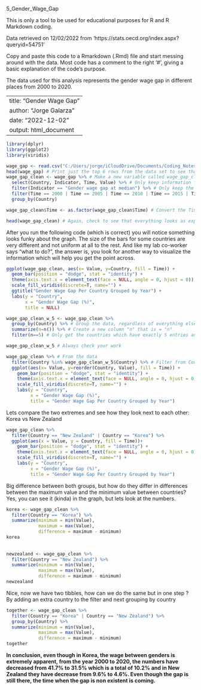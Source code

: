 5_Gender_Wage_Gap

This is only a tool to be used for educational purposes for R and R Markdown coding.

Data retrieved on 12/02/2022 from 'https://stats.oecd.org/index.aspx?queryid=54751'

Copy and paste this code to a Rmarkdown (.Rmd) file and start messing around with the data.
Most code has a comment to the right '#', giving a basic explanation of the code's purpose.

The data used for this analysis represents the gender wage gap in different places from 2000 to 2020.

---
title: "Gender Wage Gap"
author: "Jorge Galarza"
date: "2022-12-02"
output: html_document
---

```r
library(dplyr)
library(ggplot2)
library(viridis)

wage_gap <- read.csv("C:/Users/jorge/iCloudDrive/Documents/Coding_Notes/Gender_Wage_Gap/gender_wage_gap.csv", header = TRUE) # Load in the csv file
head(wage_gap) # Print just the top 6 rows from the data set to see that everything looks how you expect it to look
wage_gap_clean <- wage_gap %>% # Make a new variable called wage_gap_clean from the wage_gap data set, and then
  select(Country, Indicator, Time, Value) %>% # Only keep information from columns Country, Time and Value
  filter(Indicator == "Gender wage gap at median") %>% # Only keep the information from all rows, where column "Indicator" is = "Gender wage gap at median"
  filter(Time == 2000 | Time == 2005 | Time == 2010 | Time == 2015 | Time == 2020) %>% # Only keep the information from all rows, where column "Time" is either 2000 or 2005 or 2010 or 2015 or 2020, and then
  group_by(Country)

wage_gap_clean$Time <- as.factor(wage_gap_clean$Time) # Convert the Time column values into characters, instead of using numeric

head(wage_gap_clean) # Again, check to see that everything looks as expected
```

After you run the following code (which is correct) you will notice something looks funky about the graph. The size of the bars for some countries are very different and not uniform at all to the rest. And like my lab co-worker says "what to do?", the answer is, you look for another way to visualize the information which will help you get the point across.

```r
ggplot(wage_gap_clean, aes(x= Value, y=Country, fill = Time)) + 
  geom_bar(position = "dodge", stat = "identity") +
  theme(axis.text.x = element_text(face = NULL, angle = 0, hjust = 0)) +
  scale_fill_viridis(discrete=T, name="") +
  ggtitle("Gender Wage Gap Per Country Grouped by Year") +
  labs(y = "Country", 
       x = "Gender Wage Gap (%)", 
       title = NULL)
```

```r
wage_gap_clean_w_5 <- wage_gap_clean %>%
  group_by(Country) %>% # Group the data, regardless of everything else by Country
  summarize(n=n()) %>% # Create a new column "n" that is = "n"
  filter(n==5) # Only get the countries which have exactly 5 entries and exclude all the other ones that have < 5 entries.

wage_gap_clean_w_5 # Always check your work
```

```r
wage_gap_clean %>% # From the data
  filter(Country %in% wage_gap_clean_w_5$Country) %>% # Filter from Country, those which qualify from the previous filter and use for ggplot
  ggplot(aes(x= Value, y=reorder(Country, Value), fill = Time)) + 
    geom_bar(position = "dodge", stat = "identity") +
    theme(axis.text.x = element_text(face = NULL, angle = 0, hjust = 0)) +
    scale_fill_viridis(discrete=T, name="") +
    labs(y = "Country", 
         x = "Gender Wage Gap (%)", 
         title = "Gender Wage Gap Per Country Grouped by Year")
```

Lets compare the two extremes and see how they look next to each other: Korea vs New Zealand
```r
wage_gap_clean %>%
  filter(Country == "New Zealand" | Country == "Korea") %>%
  ggplot(aes(x = Value, y = Country, fill = Time))+ 
    geom_bar(position = "dodge", stat = "identity") +
    theme(axis.text.x = element_text(face = NULL, angle = 0, hjust = 0)) +
    scale_fill_viridis(discrete=T, name="") +
    labs(y = "Country", 
         x = "Gender Wage Gap (%)", 
         title = "Gender Wage Gap Per Country Grouped by Year")
```

Big difference between both groups, but how do they differ in differences between the maximum value and the minimum value between countries?
Yes, you can see it (kinda) in the graph, but lets look at the numbers.

```r
korea <- wage_gap_clean %>%
  filter(Country == "Korea") %>%
  summarize(minimum = min(Value),
            maximum = max(Value),
            difference = maximum - minimum)
korea
  
  
newzealand <- wage_gap_clean %>%
  filter(Country == "New Zealand") %>%
  summarize(minimum = min(Value),
            maximum = max(Value),
            difference = maximum - minimum)
newzealand
```

Nice, now we have two tibbles, how can we do the same but in one step ? By adding an extra country to the filter and next grouping by country

```r
together <- wage_gap_clean %>%
  filter(Country == "Korea" | Country == "New Zealand") %>%
  group_by(Country) %>%
  summarize(minimum = min(Value),
            maximum = max(Value),
            difference = maximum - minimum)
together
```

**In conclusion, even though in Korea, the wage between genders is extremely apparent, from the year 2000 to 2020, the numbers have decreased from 41.7% to 31.5% which is a total of 10.2% and in New Zealand they have decrease from 9.6% to 4.6%. Even though the gap is still there, the time when the gap is non existent is coming.**
